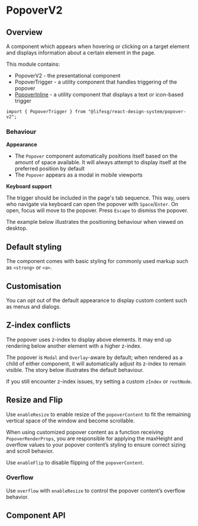 
<Meta of={PopoverStories} />

# PopoverV2

## Overview

A component which appears when hovering or clicking on a target element and displays information about a certain element in the page.

This module contains:

-   PopoverV2 - the presentational component
-   PopoverTrigger - a utility component that handles triggering of the popover
-   [PopoverInline](/docs/overlays-popoverinline--docs) - a utility component that displays a text or icon-based trigger

```tsx
import { PopoverTrigger } from "@lifesg/react-design-system/popover-v2";
```

<Canvas of={PopoverStories.Default} />

<Canvas of={PopoverStories.HoverInteraction} />

### Behaviour

**Appearance**

-   The `Popover` component automatically positions itself based on the amount of space available. It will always attempt to display itself at the preferred position by default
-   The `Popover` appears as a modal in mobile viewports

**Keyboard support**

The trigger should be included in the page's tab sequence. This way, users who
navigate via keyboard can open the popover with `Space`/`Enter`. On open, focus
will move to the popover. Press `Escape` to dismiss the popover.

The example below illustrates the positioning behaviour when viewed on desktop.

<Canvas of={PopoverStories.Appearance} />

## Default styling

The component comes with basic styling for commonly used markup such as `<strong>` or `<a>`.

<Canvas of={PopoverStories.DefaultStyling} />

## Customisation

You can opt out of the default appearance to display custom content such as menus and dialogs.

<Canvas of={PopoverStories.Customisation} />

## Z-index conflicts

The popover uses z-index to display above elements. It may end up rendering
below another element with a higher z-index.

The popover is `Modal` and `Overlay`-aware by default; when rendered as a child
of either component, it will automatically adjust its z-index to remain visible.
The story below illustrates the default behaviour.

If you still encounter z-index issues, try setting a custom `zIndex` or
`rootNode`.

<Canvas of={PopoverStories.UsageInOverlay} />

## Resize and Flip

Use `enableResize` to enable resize of the `popoverContent` to fit the remaining
vertical space of the window and become scrollable.

When using customized popover content as a function receiving `PopoverRenderProps`,
you are responsible for applying the maxHeight and overflow values to your
popover content&rsquo;s styling to ensure correct sizing and scroll behavior.

Use `enableFlip` to disable flipping of the `popoverContent`.

<Canvas of={PopoverStories.ResizeAndFlip} />

### Overflow

Use `overflow` with `enableResize` to control the popover content&rsquo;s
overflow behavior.

<Canvas of={PopoverStories.Overflow} />

## Component API

<PropsTable />
